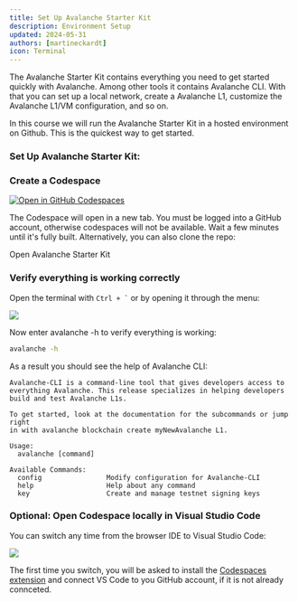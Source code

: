 ```yaml
---
title: Set Up Avalanche Starter Kit
description: Environment Setup
updated: 2024-05-31
authors: [martineckardt]
icon: Terminal
---
```



The Avalanche Starter Kit contains everything you need to get started quickly with Avalanche. Among other tools it contains Avalanche CLI. With that you can set up a local network, create a Avalanche L1, customize the Avalanche L1/VM configuration, and so on. 

In this course we will run the Avalanche Starter Kit in a hosted environment on Github. This is the quickest way to get started.

<Steps>
<Step>

### Set Up Avalanche Starter Kit:

### Create a Codespace
[![Open in GitHub Codespaces](https://github.com/codespaces/badge.svg)](https://github.com/codespaces/new?hide_repo_select=true&ref=interchain-messaging&repo=769886086&machine=standardLinux32gb)

The Codespace will open in a new tab. You must be logged into a GitHub account, otherwise codespaces will not be available. Wait a few minutes until it's fully built. Alternatively, you can also clone the repo:

<Link
    href="https://github.com/ava-labs/avalanche-starter-kit/tree/interchain-messaging"
    className={cn(
    buttonVariants({ variant: 'default', className: 'mt-4' }),
    )}
    target='_blank'
>Open Avalanche Starter Kit</Link>

</Step>
<Step>

### Verify everything is working correctly

Open the terminal with `` Ctrl + ` `` or by opening it through the menu:

![](/common-images/avalanche-starter-kit/new-terminal.png)

Now enter avalanche -h to verify everything is working:

```bash
avalanche -h
```

As a result you should see the help of Avalanche CLI:

```
Avalanche-CLI is a command-line tool that gives developers access to
everything Avalanche. This release specializes in helping developers
build and test Avalanche L1s.

To get started, look at the documentation for the subcommands or jump right
in with avalanche blockchain create myNewAvalanche L1.

Usage:
  avalanche [command]

Available Commands:
  config                Modify configuration for Avalanche-CLI
  help                  Help about any command
  key                   Create and manage testnet signing keys
```

</Step>
<Step>

### Optional: Open Codespace locally in Visual Studio Code

You can switch any time from the browser IDE to Visual Studio Code:

![](/course-images/codespaces/open-locally.png)

The first time you switch, you will be asked to install the [Codespaces extension](https://marketplace.visualstudio.com/items?itemName=GitHub.codespaces) and connect VS Code to you GitHub account, if it is not already connceted.

</Step>
</Steps>